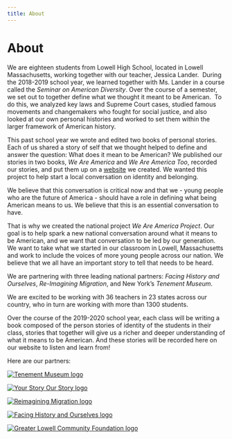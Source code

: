 ```yaml
---
title: About
---
```



<Layout width="medium">

# About

We are eighteen students from Lowell High School, located in Lowell Massachusetts, working together with our teacher, Jessica Lander.  During the 2018-2019 school year, we learned together with Ms. Lander in a course called the _Seminar on American Diversity_. Over the course of a semester, we set out to together define what we thought it meant to be American.  To do this, we analyzed key laws and Supreme Court cases, studied famous movements and changemakers who fought for social justice, and also looked at our own personal histories and worked to set them within the larger framework of American history.

This past school year we wrote and edited two books of personal stories. Each of us shared a story of self that we thought helped to define and answer the question: What does it mean to be American? We published our stories in two books, _We Are America_ and _We Are America Too_, recorded our stories, and put them up on a [website](https://lhsweareamerica.com) we created. We wanted this project to help start a local conversation on identity and belonging.

We believe that this conversation is critical now and that we - young people who are the future of America - should have a role in defining what being American means to us. We believe that this is an essential conversation to have.

That is why we created the national project _We Are America Project_. Our goal is to help spark a new national conversation around what it means to be American, and we want that conversation to be led by our generation. We want to take what we started in our classroom in Lowell, Massachusetts and work to include the voices of more young people across our nation. We believe that we all have an important story to tell that needs to be heard.

We are partnering with three leading national partners: _Facing History and Ourselves_, _Re-Imagining Migration_, and New York’s _Tenement Museum_.

We are excited to be working with 36 teachers in 23 states across our country, who in turn are working with more than 1300 students.

Over the course of the 2019-2020 school year, each class will be writing a book composed of the person stories of identity of the students in their class, stories that together will give us a richer and deeper understanding of what it means to be American. And these stories will be recorded here on our website to listen and learn from!

Here are our partners:

<FlexContainer>

[![Tenement Museum logo](/tenement-museum.jpg)](https://www.tenement.org/)

[![Your Story Our Story logo](/your-story-our-story.JPG)](https://yourstory.tenement.org/)

[![Reimagining Migration logo](/reimagining-migration.jpg)](https://reimaginingmigration.org/)

[![Facing History and Ourselves logo](/facing-history.jpg)](https://www.facinghistory.org/)

[![Greater Lowell Community Foundation logo](/glcf.jpg)](https://glcfoundation.org)

</FlexContainer>

</Layout>
